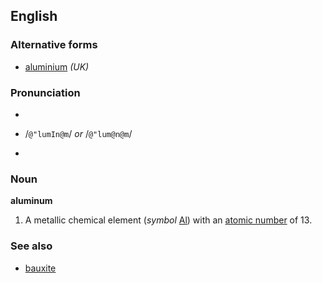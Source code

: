 ==English==

===Alternative forms===
*[[aluminium]]  ''(UK)''

===Pronunciation===
*{{IPA|/əˈlumɪnəm/ ''or'' /əˈlumənəm/}}
*{{SAMPA}} /<tt>@"lumIn@m</tt>/ ''or'' /<tt>@"lum@n@m</tt>/
*{{audio|en-us-aluminum.ogg|Audio (US)}}

===Noun===
'''aluminum'''
# A metallic chemical element (''symbol'' [[Al]]) with an [[atomic number]] of 13.

===See also===
*[[bauxite]]

{{wikipedia}}